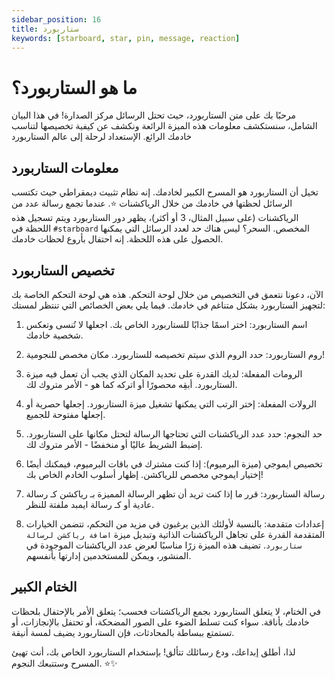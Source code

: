 ```yaml
---
sidebar_position: 16
title: ستاربورد
keywords: [starboard, star, pin, message, reaction] 
---
```


# ما هو الستاربورد؟

مرحبًا بك على متن الستاربورد، حيث تحتل الرسائل مركز الصدارة! في هذا البيان الشامل، سنستكشف معلومات هذه الميزة الرائعة ونكشف عن كيفية تخصيصها لتناسب خادمك الرائع. الإستعداد لرحلة إلى عالم الستاربورد

## معلومات الستاربورد

تخيل أن الستاربورد هو المسرح الكبير لخادمك. إنه نظام تثبيت ديمقراطي حيث تكتسب الرسائل لحظتها في خادمك من خلال الرياكشنات ⭐️. عندما تجمع رسالة عدد من الرياكشنات (على سبيل المثال، 3 أو أكثر)، يظهر دور الستاربورد ويتم تسجيل هذه اللحظة في `#starboard` المخصص. السحر؟ ليس هناك حد لعدد الرسائل التي يمكنها الحصول على هذه اللحظة. إنه احتفال بأروع لحظات خادمك.

## تخصيص الستاربورد

الآن، دعونا نتعمق في التخصيص من خلال لوحة التحكم. هذه هي لوحة التحكم الخاصة بك لتجهيز الستاربورد بشكل متناغم في خادمك. فيما يلي بعض الخصائص التي تنتظر لمستك:

1. اسم الستاربورد: اختر اسمًا جذابًا للستاربورد الخاص بك. اجعلها لا تُنسى وتعكس شخصية خادمك.

2. روم الستاربورد: حدد الروم الذي سيتم تخصيصه للستاربورد. مكان مخصص للنجومية!

3. الرومات المفعلة: لديك القدرة على تحديد المكان الذي يجب أن تعمل فيه ميزة الستاربورد. أبقِه محصورًا أو اتركه كما هو - الأمر متروك لك.

4. الرولات المفعلة: إختر الرتب التي يمكنها تشغيل ميزة الستاربورد. إجعلها حصرية أو إجعلها مفتوحة للجميع.

5. حد النجوم: حدد عدد الرياكشنات التي تحتاجها الرسالة لتحتل مكانها على الستاربورد. إضبط الشريط عاليًا أو منخفضًا - الأمر متروك لك.

6. تخصيص ايموجي (ميزة البرميوم): إذا كنت مشترك في باقات البرميوم، فيمكنك أيضًا إختيار ايموجي مخصص للرياكشن. إظهار أسلوب الخادم الخاص بك!

7. رسالة الستاربورد: قرر ما إذا كنت تريد أن تظهر الرسالة المميزة بـ رياكشن كـ رسالة عادية أو كـ رسالة ايمبد ملفتة للنظر.

8. إعدادات متقدمة: بالنسبة لأولئك الذين يرغبون في مزيد من التحكم، تتضمن الخيارات المتقدمة القدرة على تجاهل الرياكشنات الذاتية وتبديل ميزة `اضافة رياكشن لرسالة ستاربورد`. تضيف هذه الميزة زرًا مناسبًا لعرض عدد الرياكشنات الموجودة في المنشور، ويمكن للمستخدمين إدارتها بأنفسهم.

## الختام الكبير

في الختام، لا يتعلق الستاربورد بجمع الرياكشنات فحسب؛ يتعلق الأمر بالإحتفال بلحظات خادمك بأناقة. سواء كنت تسلط الضوء على الصور المضحكة، أو تحتفل بالإنجازات، أو تستمتع ببساطة بالمحادثات، فإن الستاربورد يضيف لمسة أنيقة.

لذا، أطلق إبداعك، ودع رسائلك تتألق! بإستخدام الستاربورد الخاص بك، أنت تهيئ المسرح وستتبعك النجوم. ⭐️✨
